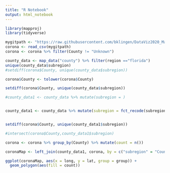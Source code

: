 ```yaml
---
title: "R Notebook"
output: html_notebook
---
```


```r
library(mapproj)
library(tidyverse)

mygitpath <- "https://raw.githubusercontent.com/bklingen/DataViz2020_Maps/master/CoronaCases.csv"
corona <- read_csv(mygitpath)
corona <- corona %>% filter(County != "Unknown")

county_data <- map_data("county") %>% filter(region =="florida") 
unique(county_data$subregion)
#setdiff(corona$County, unique(county_data$subregion))

corona$County <- tolower(corona$County)

setdiff(corona$County, unique(county_data$subregion))

#county_data1 <- county_data %>% mutate(subregion = )


county_data1 <- county_data %>% mutate(subregion = fct_recode(subregion, `st. johns` = "st johns", `st. lucie` = "st lucie", `dade` = "miami-dade"))


setdiff(corona$County, unique(county_data1$subregion))

#intersect(corona$County,county_data1$subregion)

corona <- corona %>% group_by(County) %>% mutate(count = n())

coronaMap <- left_join(county_data1, corona, by = c("subregion" = "County"))

ggplot(coronaMap, aes(x = long, y = lat, group = group)) + 
  geom_polygon(aes(fill = count))

```

